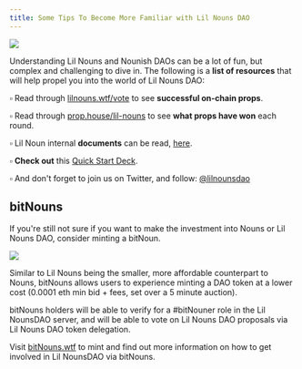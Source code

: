 ```yaml
---
title: Some Tips To Become More Familiar with Lil Nouns DAO
---
```


![](/assets/noun-pilled.png)

Understanding Lil Nouns and Nounish DAOs can be a lot of fun, but complex and challenging to dive in. The following is a **list of resources** that will help propel you into the world of Lil Nouns DAO:&#x20;

<YouTube aspectRatio="16:9" youTubeId="https://www.youtube.com/watch?v=HKdpb5iCssg" />

▫ Read through [lilnouns.wtf/vote](http://www.lilnouns.wtf/vote) to see **successful on-chain props**.&#x20;

▫ Read through [prop.house/lil-nouns](https://prop.house/lil-nouns) to see **what props have won** each round.&#x20;

▫ Lil Noun internal **documents** can be read, [here](https://lilnouns.notion.site/lilnouns/Explore-Lil-Nouns-db990658e6ab4cf19121b22642645032).&#x20;

▫ **Check out** this [Quick Start Deck](https://docs.google.com/presentation/d/1rSAy1NY2gYzpEx-sDC-eA7Cp60A4UcgJjj-_WWz5hFE/edit#slide=id.p).

▫ And don't forget to join us on Twitter, and follow: [@lilnounsdao](https://twitter.com/lilnounsdao)



## bitNouns

&#x20;If you're still not sure if you want to make the investment into Nouns or Lil Nouns DAO, consider minting a bitNoun.&#x20;

![](</assets/Screen Shot 2023-04-29 at 12.56.01 PM.png>)

Similar to Lil Nouns being the smaller, more affordable counterpart to Nouns, bitNouns allows users to experience minting a DAO token at a lower cost (0.0001 eth min bid + fees, set over a 5 minute auction).&#x20;

bitNouns holders will be able to verify for a #bitNouner role in the Lil NounsDAO server, and will be able to vote on Lil Nouns DAO proposals via Lil Nouns DAO token delegation.

Visit [bitNouns.wtf](https://www.bitnouns.wtf "bitnouns.wtf") to mint and find out more information on how to get involved in Lil NounsDAO via bitNouns.&#x20;

